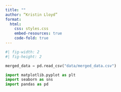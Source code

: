 ```yaml
---
title: ""
author: “Kristin Lloyd”
format: 
  html:
    css: styles.css
    embed-resources: true
    code-fold: true
---
```


```python

#| fig-width: 2
#| fig-height: 2

merged_data = pd.read_csv("data/merged_data.csv")

import matplotlib.pyplot as plt
import seaborn as sns
import pandas as pd

```